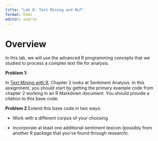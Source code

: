```yaml
---
title: "Lab 8: Text Mining and NLP"
format: html
editor: source
---
```


# Overview

In this lab, we will use the advanced R programming concepts that we studied to process a 
complex text file for analysis.

**Problem 1:**

In [Text Mining with R](https://tidytextmining.com), Chapter 2 looks at Sentiment Analysis. In this assignment, you should start by getting the primary example code from chapter 2 working in an R Markdown document. You should provide a citation to this base code. 

**Problem 2** Extend this base code in two ways:

* Work with a different corpus of your choosing

* Incorporate at least one additional sentiment lexicon (possibly from another R package that you’ve found through research).

